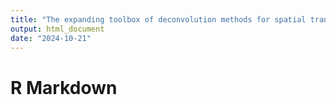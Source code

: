 ```yaml
---
title: "The expanding toolbox of deconvolution methods for spatial transcriptomics"
output: html_document
date: "2024-10-21"
---
```



# R Markdown

